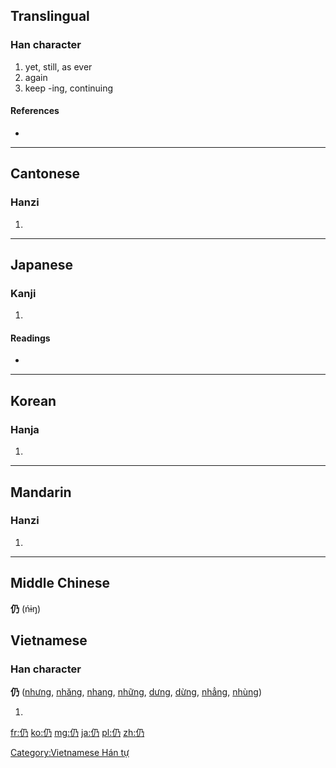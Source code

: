 ==Translingual==

===Han character===
{{Han char|rn=9|rad=人|as=02|sn=4|four=2722<sub>7</sub>|canj=人弓竹尸 (ONHS)}}

# yet, still, as ever
# again
# keep -ing, continuing

====References====
* {{Han ref|kx=0092.020|dkj=00361|dj=0194.060|hdz=10110.030|uh=4ECD|ud=20173|bh=A4B4|bd=42164}}

----

==Cantonese==

===Hanzi===
{{yue-hanzi|jyut=|y=ying4}}

# {{defn|lang=yue|sort=人02}}

----

==Japanese==

===Kanji===
{{ja-kanji|grade=|rs=人02}}

# {{defn|lang=ja|sort=人02}}

====Readings====
* {{ja-readings|on=[[じょう]] (jō), [[にょう]] (nyō)|kun=[[よる]] (yoru), [[しきりに]] (shikirini), [[なお]] (nao)}}

----

==Korean==

===Hanja===
{{ko-hanja|hangeul=잉|rv=ing|mr=ing}}

# {{defn|lang=ko|sort=人02}}

----

==Mandarin==

===Hanzi===
{{cmn-hanzi|pin=[[réng]] ([[reng2]])|wg=jeng<sup>2</sup>}}

# {{defn|lang=cmn|sort=人02}}

----

==Middle Chinese==
'''仍''' (ńɨŋ)

==Vietnamese==

===Han character===
'''仍''' ([[nhưng]], [[nhăng]], [[nhang]], [[những]], [[dưng]], [[dừng]], [[nhẳng]], [[nhùng]])

# {{defn|lang=vi}}

[[Category:Vietnamese Hán tự]]

[[fr:仍]]
[[ko:仍]]
[[mg:仍]]
[[ja:仍]]
[[pl:仍]]
[[zh:仍]]